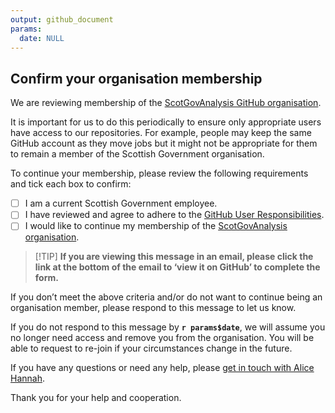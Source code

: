 ```yaml
---
output: github_document
params:
  date: NULL
---
```


## Confirm your organisation membership

We are reviewing membership of the [ScotGovAnalysis GitHub organisation](https://github.com/ScotGovAnalysis). 

It is important for us to do this periodically to ensure only appropriate users have access to our repositories. For example, people may keep the same GitHub account as they move jobs but it might not be appropriate for them to remain a member of the Scottish Government organisation.

To continue your membership, please review the following requirements and tick each box to confirm:

- [ ] I am a current Scottish Government employee.
- [ ] I have reviewed and agree to adhere to the [GitHub User Responsibilities](https://scotsconnect.sharepoint.com/sites/StatisticsGroup-Org-SG/SitePages/GitHub-User-Responsibilities.aspx).
- [ ] I would like to continue my membership of the [ScotGovAnalysis organisation](https://github.com/ScotGovAnalysis).

> [!TIP]
> **If you are viewing this message in an email, please click the link at the bottom of the email to 'view it on GitHub' to complete the form.**

If you don't meet the above criteria and/or do not want to continue being an organisation member, please respond to this message to let us know.

If you do not respond to this message by **`r params$date`**, we will assume you no longer need access and remove you from the organisation. You will be able to request to re-join if your circumstances change in the future.

If you have any questions or need any help, please [get in touch with Alice Hannah](mailto:alice.hannah@gov.scot?subject=ScotGovAnalysis%20Membership%20Review).

Thank you for your help and cooperation.
